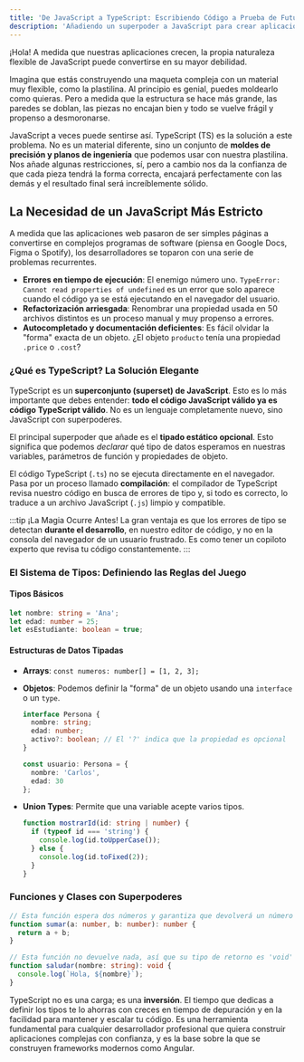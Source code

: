 ```yaml
---
title: 'De JavaScript a TypeScript: Escribiendo Código a Prueba de Futuro'
description: 'Añadiendo un superpoder a JavaScript para crear aplicaciones más robustas y escalables.'
---
```


¡Hola! A medida que nuestras aplicaciones crecen, la propia naturaleza flexible de JavaScript puede convertirse en su mayor debilidad. 

Imagina que estás construyendo una maqueta compleja con un material muy flexible, como la plastilina. Al principio es genial, puedes moldearlo como quieras. Pero a medida que la estructura se hace más grande, las paredes se doblan, las piezas no encajan bien y todo se vuelve frágil y propenso a desmoronarse. 

JavaScript a veces puede sentirse así. TypeScript (TS) es la solución a este problema. No es un material diferente, sino un conjunto de **moldes de precisión y planos de ingeniería** que podemos usar con nuestra plastilina. Nos añade algunas restricciones, sí, pero a cambio nos da la confianza de que cada pieza tendrá la forma correcta, encajará perfectamente con las demás y el resultado final será increíblemente sólido.

## La Necesidad de un JavaScript Más Estricto

A medida que las aplicaciones web pasaron de ser simples páginas a convertirse en complejos programas de software (piensa en Google Docs, Figma o Spotify), los desarrolladores se toparon con una serie de problemas recurrentes.

- **Errores en tiempo de ejecución**: El enemigo número uno. `TypeError: Cannot read properties of undefined` es un error que solo aparece cuando el código ya se está ejecutando en el navegador del usuario.
- **Refactorización arriesgada**: Renombrar una propiedad usada en 50 archivos distintos es un proceso manual y muy propenso a errores.
- **Autocompletado y documentación deficientes**: Es fácil olvidar la "forma" exacta de un objeto. ¿El objeto `producto` tenía una propiedad `.price` o `.cost`? 

### ¿Qué es TypeScript? La Solución Elegante

TypeScript es un **superconjunto (superset) de JavaScript**. Esto es lo más importante que debes entender: **todo el código JavaScript válido ya es código TypeScript válido**. No es un lenguaje completamente nuevo, sino JavaScript con superpoderes.

El principal superpoder que añade es el **tipado estático opcional**. Esto significa que podemos *declarar* qué tipo de datos esperamos en nuestras variables, parámetros de función y propiedades de objeto.

El código TypeScript (`.ts`) no se ejecuta directamente en el navegador. Pasa por un proceso llamado **compilación**: el compilador de TypeScript revisa nuestro código en busca de errores de tipo y, si todo es correcto, lo traduce a un archivo JavaScript (`.js`) limpio y compatible.

:::tip ¡La Magia Ocurre Antes!
La gran ventaja es que los errores de tipo se detectan **durante el desarrollo**, en nuestro editor de código, y no en la consola del navegador de un usuario frustrado. Es como tener un copiloto experto que revisa tu código constantemente.
:::

### El Sistema de Tipos: Definiendo las Reglas del Juego

#### Tipos Básicos

```typescript
let nombre: string = 'Ana';
let edad: number = 25;
let esEstudiante: boolean = true;
```

#### Estructuras de Datos Tipadas

- **Arrays**: `const numeros: number[] = [1, 2, 3];`
- **Objetos**: Podemos definir la "forma" de un objeto usando una `interface` o un `type`.

  ```typescript
  interface Persona {
    nombre: string;
    edad: number;
    activo?: boolean; // El '?' indica que la propiedad es opcional
  }

  const usuario: Persona = {
    nombre: 'Carlos',
    edad: 30
  };
  ```

- **Union Types**: Permite que una variable acepte varios tipos.

  ```typescript
  function mostrarId(id: string | number) {
    if (typeof id === 'string') {
      console.log(id.toUpperCase());
    } else {
      console.log(id.toFixed(2));
    }
  }
  ```

### Funciones y Clases con Superpoderes

```typescript
// Esta función espera dos números y garantiza que devolverá un número
function sumar(a: number, b: number): number {
  return a + b;
}

// Esta función no devuelve nada, así que su tipo de retorno es 'void'
function saludar(nombre: string): void {
  console.log(`Hola, ${nombre}`);
}
```

TypeScript no es una carga; es una **inversión**. El tiempo que dedicas a definir los tipos te lo ahorras con creces en tiempo de depuración y en la facilidad para mantener y escalar tu código. Es una herramienta fundamental para cualquier desarrollador profesional que quiera construir aplicaciones complejas con confianza, y es la base sobre la que se construyen frameworks modernos como Angular.
